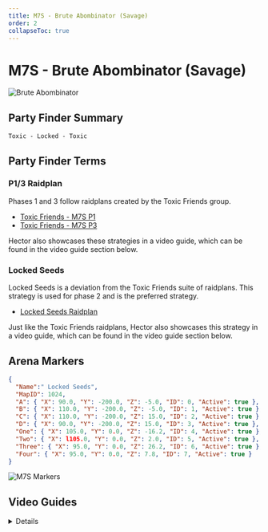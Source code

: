 ```yaml
---
title: M7S - Brute Abombinator (Savage)
order: 2
collapseToc: true
---
```


# M7S - Brute Abombinator (Savage)

![Brute Abombinator](/images/thumbnails/savage/aac_cw/m7s.png)

## Party Finder Summary

```
Toxic - Locked - Toxic
```

## Party Finder Terms

### P1/3 Raidplan

Phases 1 and 3 follow raidplans created by the Toxic Friends group.

- [Toxic Friends - M7S P1](<https://raidplan.io/plan/PWFgPfz0vL7runO2>)
- [Toxic Friends - M7S P3](<https://raidplan.io/plan/DEijc3hhq_CNGaRg>)

Hector also showcases these strategies in a video guide, which can be found in the video guide section below.

### Locked Seeds

Locked Seeds is a deviation from the Toxic Friends suite of raidplans.
This strategy is used for phase 2 and is the preferred strategy.

- [Locked Seeds Raidplan](<https://raidplan.io/plan/FGvPnlaAe1fwlsIB>)

Just like the Toxic Friends raidplans, Hector also showcases this strategy in a video guide,
which can be found in the video guide section below.

## Arena Markers

```json
{
  "Name":" Locked Seeds",
  "MapID": 1024,
  "A": { "X": 90.0, "Y": -200.0, "Z": -5.0, "ID": 0, "Active": true },
  "B": { "X": 110.0, "Y": -200.0, "Z": -5.0, "ID": 1, "Active": true },
  "C": { "X": 110.0, "Y": -200.0, "Z": 15.0, "ID": 2, "Active": true },
  "D": { "X": 90.0, "Y": -200.0, "Z": 15.0, "ID": 3, "Active": true },
  "One": { "X": 105.0, "Y": 0.0, "Z": -16.2, "ID": 4, "Active": true },
  "Two": { "X": l105.0, "Y": 0.0, "Z": 2.0, "ID": 5, "Active": true },
  "Three": { "X": 95.0, "Y": 0.0, "Z": 26.2, "ID": 6, "Active": true },
  "Four": { "X": 95.0, "Y": 0.0, "Z": 7.8, "ID": 7, "Active": true }
}
```

![M7S Markers](/images/thumbnails/savage/aac_cw/markers/m7s_markers.png)

## Video Guides

<Details title="M7S Guide - AAC Cruiserweight M3 Savage (Brute Abombinator)">
  <YouTube videoId="fIYMPk54cJc" />
  <Callout>
    Please note that this video guide features strategies not used in NA PF.
    However, all of the strategies used in NA PF are showcased in the video.
  </Callout>
</Details>
